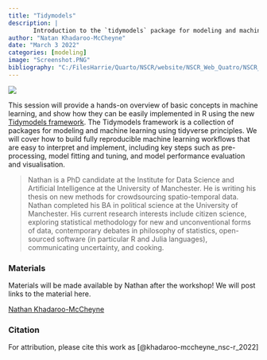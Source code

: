 ```yaml
---
title: "Tidymodels"
description: |
       Introduction to the `tidymodels` package for modeling and machine learning.
author: "Natan Khadaroo-McCheyne"
date: "March 3 2022"
categories: [modeling]
image: "Screenshot.PNG"
bibliography: "C:/FilesHarrie/Quarto/NSCR/website/NSCR_Web_Quatro/NSCR_Blog_Quarto/references/references.bib"
---
```


![](Screenshot.PNG)

<!-- 1. Description -->

<!-- 1.1. Follow this structure for regular sessions -->

This session will provide a hands-on overview of basic concepts in machine learning, and show how they can be easily implemented in R using the new [Tidymodels framework](https://www.tidymodels.org). The Tidymodels framework is a collection of packages for modeling and machine learning using tidyverse principles. We will cover how to build fully reproducible machine learning workflows that are easy to interpret and implement, including key steps such as pre-processing, model fitting and tuning, and model performance evaluation and visualisation.

<!-- <!-- 1.2. Follow this structure for Tidy Tuesday sessions -->

<!-- The NSC-R Tidy Tuesday workshop sessions are inspired by the [Tidy Tuesday](https://www.tidytuesday.com/) initiative, which was aimed at providing a safe and supportive forum for individuals to practice their data processing and visualization skills in R while working with real-world data. -->

<!-- The [dataset](URL) for this Tidy Tuesday is about [TOPIC]! [PRESENTER'S NAME](URL) explores the following research questions: "[RESEARCH QUESTION 1]" and "[RESEARCH QUESTION 2]" Feel free to explore these questions yourselves and share your experience with us.  -->

<!-- 2. (OPTIONAL) Additional information -->

<!-- [ADDITIONAL INFORMATION FOR THE SESSION (e.g. To prepare for the workshop, you may want to install a few R packages (just copy and paste these lines into your R Studio Editor and run them)]: -->

<!-- 3. Zoom link. Remove the following line after adding the materials of the session -->

<!-- 4. Bio -->

> Nathan is a PhD candidate at the Institute for Data Science and Artificial Intelligence at the University of Manchester. He is writing his thesis on new methods for crowdsourcing spatio-temporal data. Nathan completed his BA in political science at the University of Manchester. His current research interests include citizen science, exploring statistical methodology for new and unconventional forms of data, contemporary debates in philosophy of statistics, open-sourced software (in particular R and Julia languages), communicating uncertainty, and cooking.

<!-- 5. Materials -->

### Materials

Materials will be made available by Nathan after the workshop! We will post links to the material here.

<!-- -   The [script (R)](URL) that [PRESENTER'S NAME] worked through. -->

<!-- -   [ADDITIONAL MATERIAL](URL) -->

[Nathan Khadaroo-McCheyne](https://twitter.com/nathankhadaroo)

### Citation

For attribution, please cite this work as [@khadaroo-mccheyne_nsc-r_2022]
